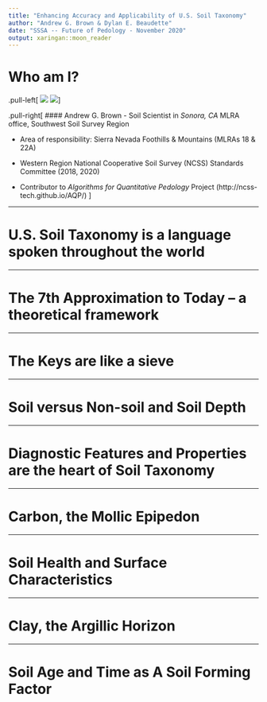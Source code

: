 ```yaml
---
title: "Enhancing Accuracy and Applicability of U.S. Soil Taxonomy"
author: "Andrew G. Brown & Dylan E. Beaudette"
date: "SSSA -- Future of Pedology - November 2020"
output: xaringan::moon_reader
---
```

<!--
Abstract:

Pedologic knowledge has been hard won through the work of countless soil and earth scientists. This knowledge been distilled into standards and classification systems that allow us to consistently reason over diverse and complex natural systems. As new needs arise and knowledge is gained, criteria for classification and separation of concepts are refined and historic criteria are called in to question. Determining potential impacts of new or altered criteria throughout a classification system is complicated and time-consuming – perfect for the application of computer-aided reasoning. However, soils data and soil classification systems, particularly U.S. Soil Taxonomy, have nuances that require careful consideration.

Changes to criteria that affect fundamental diagnostic features in Soil Taxonomy can have large influences on classification and, by association, grouping of soil concepts that are similar for use and management in soil surveys. We have developed data structures and computer code in the R package “aqp," or Algorithms for Quantitative Pedology, that are capable of reasoning over soil profile data and criteria. This implementation of concepts has offered novel opportunities for data-driven analyses relating properties (predicted or observed) to taxonomic or interpretive groups. Routines for programmatic identification of soil features such as argillic horizons and mollic epipedons are a fundamental steps towards automated classification using U.S. Soil Taxonomy.

-->

# Who am I?

.pull-left[
![](https://github.com/brownag.png)
![](https://raw.githubusercontent.com/ncss-tech/aqp/master/misc/hexstickers/aqp_sticker_v2.png)
]

.pull-right[
#### Andrew G. Brown
 - Soil Scientist in _Sonora, CA_ MLRA office, Southwest Soil Survey Region
 
 - Area of responsibility: Sierra Nevada Foothills & Mountains (MLRAs 18 & 22A)
 
 - Western Region National Cooperative Soil Survey (NCSS) Standards Committee (2018, 2020)
 
 - Contributor to _Algorithms for Quantitative Pedology_ Project (http://ncss-tech.github.io/AQP/)
]

---

# U.S. Soil Taxonomy is a language spoken throughout the world

---

# The 7th Approximation to Today -- a theoretical framework

---

# The Keys are like a sieve

---

# Soil versus Non-soil and Soil Depth

---

# Diagnostic Features and Properties are the heart of Soil Taxonomy

---

# Carbon, the Mollic Epipedon

--- 

# Soil Health and Surface Characteristics

---

# Clay, the Argillic Horizon

---

# Soil Age and Time as A Soil Forming Factor



